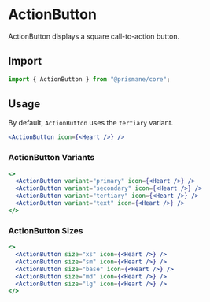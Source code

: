 # ActionButton

ActionButton displays a square call-to-action button.

## Import

```js
import { ActionButton } from "@prismane/core";
```

## Usage

By default, `ActionButton` uses the `tertiary` variant.

```jsx
<ActionButton icon={<Heart />} />
```

### ActionButton Variants

```jsx
<>
  <ActionButton variant="primary" icon={<Heart />} />
  <ActionButton variant="secondary" icon={<Heart />} />
  <ActionButton variant="tertiary" icon={<Heart />} />
  <ActionButton variant="text" icon={<Heart />} />
</>
```

### ActionButton Sizes

```jsx
<>
  <ActionButton size="xs" icon={<Heart />} />
  <ActionButton size="sm" icon={<Heart />} />
  <ActionButton size="base" icon={<Heart />} />
  <ActionButton size="md" icon={<Heart />} />
  <ActionButton size="lg" icon={<Heart />} />
</>
```
